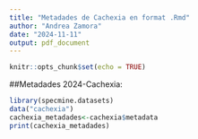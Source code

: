 ```yaml
---
title: "Metadades de Cachexia en format .Rmd"
author: "Andrea Zamora"
date: "2024-11-11"
output: pdf_document
---
```


```r
knitr::opts_chunk$set(echo = TRUE)
```

##Metadades 2024-Cachexia:

```r
library(specmine.datasets)
data("cachexia")
cachexia_metadades<-cachexia$metadata
print(cachexia_metadades)
```
